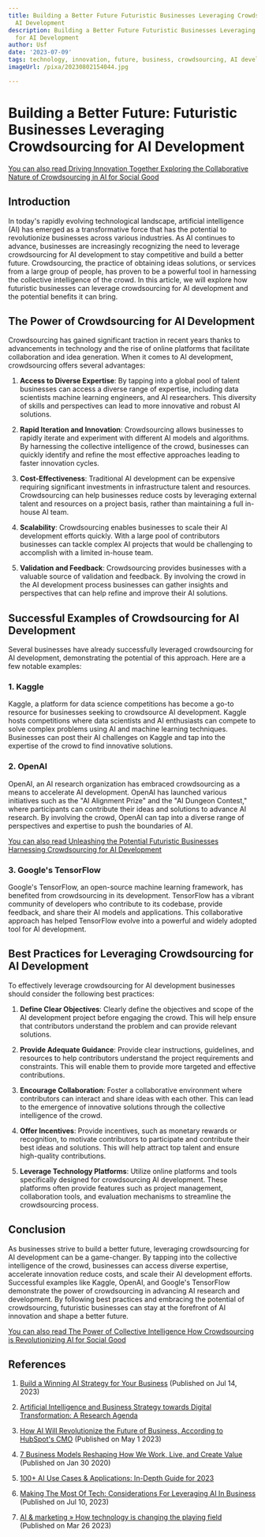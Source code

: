 ```yaml
---
title: Building a Better Future Futuristic Businesses Leveraging Crowdsourcing for
  AI Development
description: Building a Better Future Futuristic Businesses Leveraging Crowdsourcing
  for AI Development
author: Usf
date: '2023-07-09'
tags: technology, innovation, future, business, crowdsourcing, AI development
imageUrl: /pixa/20230802154044.jpg

---
```

# Building a Better Future: Futuristic Businesses  Leveraging Crowdsourcing for AI Development

[You can also read Driving Innovation  Together Exploring the Collaborative Nature of Crowdsourcing  in AI for Social Good](Driving%20Innovation%20Together%20Exploring%20the%20Collaborative%20Nature%20of%20Crowdsourcing%20in%20AI%20for%20Social%20Good)


## Introduction

In today's rapidly  evolving technological landscape, artificial intelligence (AI) has emerged as  a transformative force that  has the potential to  revolutionize businesses across various industries. As AI continues to advance, businesses are  increasingly recognizing  the need  to leverage crowdsourcing for AI  development to stay competitive and build a better future. Crowdsourcing, the practice of obtaining ideas solutions, or services  from a large group of people, has proven to be a powerful tool in harnessing the collective intelligence of the crowd. In this article, we will explore how futuristic businesses can leverage crowdsourcing for AI  development and the potential benefits it can bring.

## The Power of Crowdsourcing for AI Development

Crowdsourcing has gained significant traction  in  recent years thanks to advancements in  technology and the rise of online platforms that facilitate collaboration and idea generation. When  it comes to AI development, crowdsourcing offers several advantages:

1. **Access to Diverse  Expertise**: By tapping  into a global pool of talent businesses can access a diverse range of expertise, including data scientists machine learning engineers, and AI researchers. This  diversity of skills and perspectives can lead to  more innovative and robust AI solutions.

2. **Rapid Iteration and Innovation**: Crowdsourcing allows businesses to rapidly iterate and experiment with different AI models and algorithms. By  harnessing  the collective  intelligence of the crowd, businesses can quickly identify and refine the  most effective approaches leading to faster innovation cycles.

3. **Cost-Effectiveness**: Traditional AI development can be  expensive requiring significant investments in infrastructure talent and resources. Crowdsourcing can help businesses reduce costs by leveraging external talent and resources on a project basis,  rather than maintaining a full in-house AI team.

4. **Scalability**: Crowdsourcing enables businesses to scale their AI development efforts quickly. With a  large pool  of  contributors businesses can tackle complex AI projects that would be challenging to accomplish with a limited in-house team.

5. **Validation and Feedback**: Crowdsourcing provides businesses with a valuable source of validation and feedback. By involving the crowd in the AI development process businesses can gather insights and perspectives that can help refine and improve their AI solutions.

## Successful Examples of Crowdsourcing for AI Development

Several  businesses have already  successfully leveraged crowdsourcing  for AI development, demonstrating the potential of this approach. Here are a few notable examples:

### 1. Kaggle

Kaggle, a platform for data  science competitions has  become a go-to resource for businesses seeking to crowdsource AI development. Kaggle hosts competitions where data  scientists and AI enthusiasts can compete to solve complex problems using  AI and machine learning techniques. Businesses can post their  AI challenges on Kaggle and tap into the expertise of the  crowd to find innovative solutions.

### 2. OpenAI

OpenAI,  an AI research organization has embraced crowdsourcing as a means to accelerate AI development. OpenAI has launched various initiatives such as the  "AI Alignment Prize" and the "AI Dungeon Contest," where participants can contribute their ideas  and solutions to advance AI research. By  involving the crowd, OpenAI can  tap into a diverse range  of  perspectives and expertise to push the boundaries of AI.

[You can also read Unleashing the Potential Futuristic Businesses Harnessing Crowdsourcing for AI Development](Unleashing%20the%20Potential%20Futuristic%20Businesses%20Harnessing%20Crowdsourcing%20for%20AI%20Development)


### 3.  Google's  TensorFlow

Google's TensorFlow,  an open-source machine learning framework, has  benefited from crowdsourcing in  its development. TensorFlow  has a vibrant community  of developers who contribute to its codebase, provide feedback, and share their AI models and applications. This collaborative approach has helped TensorFlow evolve into a powerful and widely adopted tool for AI development.

## Best Practices for  Leveraging Crowdsourcing for AI Development

To effectively leverage crowdsourcing for AI development businesses should consider the following best practices:

1. **Define Clear Objectives**: Clearly define the objectives and scope of  the AI development project before engaging the crowd.  This will help ensure that  contributors understand the problem  and can provide relevant solutions.

2. **Provide Adequate Guidance**: Provide clear instructions, guidelines, and resources to help contributors understand the project requirements and constraints.  This will enable them to provide more targeted and effective contributions.

3. **Encourage Collaboration**: Foster  a collaborative environment where contributors can interact and share ideas with  each other. This can lead to the emergence of  innovative solutions  through the  collective intelligence  of the crowd.

4. **Offer  Incentives**: Provide  incentives,  such as monetary  rewards or recognition, to motivate contributors to participate and contribute their best ideas  and solutions. This will help attract  top talent  and  ensure high-quality contributions.

5. **Leverage Technology Platforms**: Utilize online platforms and tools specifically designed  for crowdsourcing  AI development. These platforms often provide features  such as project management, collaboration tools, and evaluation mechanisms to streamline the crowdsourcing process.

## Conclusion

As businesses strive to build a better future,  leveraging crowdsourcing for AI  development can be a  game-changer. By tapping into the collective intelligence of the crowd, businesses can access diverse expertise, accelerate innovation reduce costs,  and scale their AI development efforts. Successful examples like Kaggle, OpenAI, and Google's  TensorFlow demonstrate the power  of crowdsourcing in advancing AI research and development. By following best practices and embracing the potential of crowdsourcing, futuristic businesses can stay at the forefront  of AI innovation and  shape  a better future.

[You can also read The Power  of Collective Intelligence How  Crowdsourcing is Revolutionizing AI for Social Good](The%20Power%20of%20Collective%20Intelligence%20How%20Crowdsourcing%20is%20Revolutionizing%20AI%20for%20Social%20Good)


## References

1. [Build a Winning AI Strategy for Your Business](https://hbr.org/2023/07/build-a-winning-ai-strategy-for-your-business) (Published  on Jul 14, 2023)

2. [Artificial Intelligence and Business Strategy  towards Digital Transformation: A Research Agenda](https://www.mdpi.com/2071-1050/13/4/2025)

3. [How AI Will Revolutionize the Future of Business, According to HubSpot's CMO](https://blog.hubspot.com/marketing/how-ai-will-change-businesses) (Published on May  1 2023)

4. [7  Business Models Reshaping How We Work,  Live, and Create Value](https://singularityhub.com/2020/01/30/7-business-models-reshaping-how-we-work-live-and-create-value/) (Published on Jan 30 2020)

5. [100+ AI Use Cases & Applications: In-Depth Guide for 2023](https://research.aimultiple.com/ai-usecases/)

6. [Making The Most Of  Tech: Considerations For Leveraging AI In Business](https://www.forbes.com/sites/forbesbusinesscouncil/2023/07/10/making-the-most-of-tech-considerations-for-leveraging-ai-in-business/?sh=24a840837a22) (Published on Jul 10, 2023)

7. [AI & marketing » How technology is changing  the playing field](https://community.hros.io/the-role-of-ai-in-modern-day-marketing/)  (Published on Mar  26 2023)